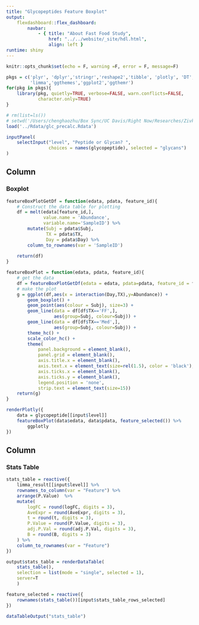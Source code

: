 ```yaml
---
title: "Glycopeptides Feature Boxplot"
output: 
    flexdashboard::flex_dashboard:
        navbar:
            - { title: "About Fast Food Study", 
                href: "../../website/_site/hdl.html", 
                align: left }
runtime: shiny 
---
```


```r
knitr::opts_chunk$set(echo = F, warning =F, error = F, message=F)
```

```r
pkgs = c('plyr', 'dplyr','stringr','reshape2','tibble', 'plotly', 'DT',
         'limma','ggthemes','ggplot2','ggthemr')
for(pkg in pkgs){
    library(pkg, quietly=TRUE, verbose=FALSE, warn.conflicts=FALSE, 
            character.only=TRUE)
}
```

```r
# rm(list=ls())
# setwd('/Users/chenghaozhu/Box Sync/UC Davis/Right Now/Researches/Zivkovic Lab/Fast Food Study/Data/between_assays_analysis/hdl_structure_and_function/')
load('../Rdata/glc_precalc.Rdata')
```

```r
inputPanel(
    selectInput("level", "Peptide or Glycan? ",
                choices = names(glycopeptide), selected = "glycans")
)
```

Column 
-------------------------------------
    
### Boxplot

```r
featureBoxPlotGetDf = function(edata, pdata, feature_id){
    # Construct the data table for plotting
    df = melt(edata[feature_id,], 
              value.name = 'Abundance', 
              variable.name='SampleID') %>% 
        mutate(Subj = pdata$Subj,
               TX = pdata$TX,
               Day = pdata$Day) %>%
        column_to_rownames(var = 'SampleID')
    
    return(df)
}

featureBoxPlot = function(edata, pdata, feature_id){
    # get the data
    df = featureBoxPlotGetDf(edata = edata, pdata=pdata, feature_id = feature_id)
    # make the plot
    g = ggplot(df,aes(x = interaction(Day,TX),y=Abundance)) +
        geom_boxplot() +
        geom_point(aes(colour = Subj), size=3) +
        geom_line(data = df[df$TX=='FF',], 
                  aes(group=Subj, colour=Subj)) +
        geom_line(data = df[df$TX=='Med',], 
                  aes(group=Subj, colour=Subj)) + 
        theme_hc() +
        scale_color_hc() +
        theme(
            panel.background = element_blank(),
            panel.grid = element_blank(),
            axis.title.x = element_blank(),
            axis.text.x = element_text(size=rel(1.5), color = 'black'),
            axis.ticks.x = element_blank(),
            axis.ticks.y = element_blank(),
            legend.position = 'none',
            strip.text = element_text(size=15))
    return(g)
}
```

```r
renderPlotly({
    data = glycopeptide[[input$level]]
    featureBoxPlot(data$edata, data$pdata, feature_selected()) %>%
        ggplotly
})
```


Column
-------------------------------------

### Stats Table

```r
stats_table = reactive({
    limma_result[[input$level]] %>%
    rownames_to_column(var = "Feature") %>% 
    arrange(P.Value)  %>%
    mutate(
        logFC = round(logFC, digits = 3),
        AveExpr = round(AveExpr, digits = 3),
        t = round(t, digits = 3),
        P.Value = round(P.Value, digits = 3),
        adj.P.Val = round(adj.P.Val, digits = 3),
        B = round(B, digits = 3)
    ) %>%
    column_to_rownames(var = "Feature")
}) 

output$stats_table = renderDataTable(
    stats_table(), 
    selection = list(mode = "single", selected = 1),
    server=T
    )

feature_selected = reactive({
    rownames(stats_table())[input$stats_table_rows_selected]
})

dataTableOutput("stats_table")
```

